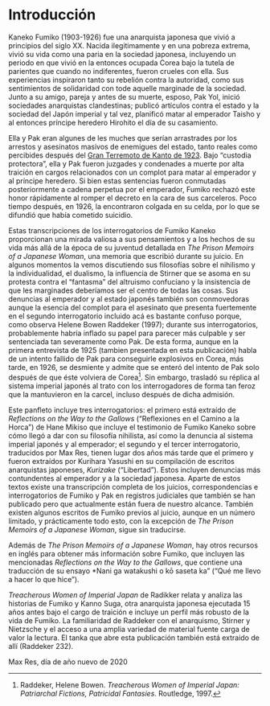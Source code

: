 # Introducción {-}

Kaneko Fumiko (1903-1926) fue una anarquista japonesa que vivió a principios del siglo XX. Nacida ilegitimamente y en una pobreza extrema, vivió su vida como una paria en la sociedad japonesa, incluyendo un periodo en que vivió en la entonces ocupada Corea bajo la tutela de parientes que cuando no indiferentes, fueron crueles con ella. Sus experiencias inspiraron tanto su rebelión contra la autoridad, como sus sentimientos de solidaridad con tode aquelle marginade de la sociedad. Junto a su amigo, pareja y antes de su muerte, esposo, Pak Yol, inició sociedades anarquistas clandestinas; publicó artículos contra el estado y la sociedad del Japón imperial y tal vez, planificó matar al emperador Taisho y al entonces príncipe heredero Hirohito el día de su casamiento.

Ella y Pak eran algunes de les muches que serían arrastrades por los arrestos y asesinatos masivos de enemigues del estado, tanto reales como percibides después del [Gran Terremoto de Kanto de 1923](https://es.wikipedia.org/wiki/Gran_terremoto_de_Kant%C5%8D). Bajo "custodia protectora", ella y Pak fueron juzgades y condenades a muerte por alta traición en cargos relacionados con un complot para matar al emperador y al príncipe heredero. Si bien estas sentencias fueron conmutadas posteriormente a cadena perpetua por el emperador, Fumiko rechazó este honor rápidamente al romper el decreto en la cara de sus carceleros. Poco tiempo después, en 1926, la encontraron colgada en su celda, por lo que se difundió que había cometido suicidio.

Estas transcripciones de los interrogatorios de Fumiko Kaneko proporcionan una mirada valiosa a sus pensamientos y a los hechos de su vida más allá de la época de su juventud detallada en *The Prison Memoirs of a Japanese Woman*, una memoria que escribió durante su juicio. En algunos momentos la vemos discutiendo sus filosofías sobre el nihilismo y la individualidad, el dualismo, la influencia de Stirner que se asoma en su protesta contra el "fantasma" del altruismo confuciano y la insistencia de que les marginades deberíamos ser el centro de todas las cosas. Sus denuncias al emperador y al estado japonés también son conmovedoras aunque la esencia del complot para el asesinato que presenta fuertemente en el segundo interrogatorio incluido acá es bastante confuso porque, como observa Helene Bowen Raddeker (1997); durante sus interrogatorios, probablemente habría inflado su papel para parecer más culpable y ser sentenciada tan severamente como Pak. De esta forma, aunque en la primera entrevista de 1925 (tambien presentada en esta publicación) habla de un intento fallido de Pak para conseguirle explosivos en Corea, más tarde, en 1926, se desmiente y admite que se enteró del intento de Pak solo después de que éste volviera de Corea[^1]. Sin embargo, trasladó su réplica al sistema imperial japonés al trato con los interrogadores de forma tan feroz que la mantuvieron en la carcel, incluso después de dicha admisión.

Este panfleto incluye tres interrogatorios: el primero está extraído de *Reflections on the Way to the Gallows* ("Reflexiones en el Camino a la Horca") de Hane Mikiso que incluye el testimonio de Fumiko Kaneko sobre cómo llegó a dar con su filosofía nihilista, así como la denuncia al sistema imperial japonés y al emperador; el segundo y el tercer interrogatorio, traducidos por Max Res, tienen lugar dos años más tarde que el primero y fueron extraídos por Kurihara Yasushi en su compilación de escritos anarquistas japoneses, *Kurizake* ("Libertad"). Estos incluyen denuncias más contundentes al emperador y a la sociedad japonesa. Aparte de estos textos existe una transcripción completa de los juicios, correspondencias e interrogatorios de Fumiko y Pak en registros judiciales que también se han publicado pero que actualmente están fuera de nuestro alcance. También existen algunos escritos de Fumiko previos al juicio, aunque en un número limitado, y prácticamente todo esto, con la excepción de *The Prison Memoirs of a Japanese Woman*, sigue sin traducirse.

Además de *The Prison Memoirs of a Japanese Woman*, hay otros recursos en inglés para obtener más información sobre Fumiko, que incluyen las mencionadas *Reflections on the Way to the Gallows*, que contiene una traducción de su ensayo *Nani ga watakushi o kō saseta ka" ("Qué me llevo a hacer lo que hice").

*Treacherous Women of Imperial Japan* de Radikker relata y analiza las historias de Fumiko y Kanno Suga, otra anarquista japonesa ejecutada 15 años antes bajo el cargo de traición e incluye un perfil más robusto de la vida de Fumiko. La familiaridad de Raddeker con el anarquismo, Stirner y Nietzsche y el acceso a una amplia variedad de material fuente carga de valor la lectura. El tanka que abre esta publicación también está extraido de allí (Raddeker 232).

Max Res, día de año nuevo de 2020

[^1]: Raddeker, Helene Bowen. *Treacherous Women of Imperial Japan: Patriarchal Fictions, Patricidal Fantasies*. Routledge, 1997.

